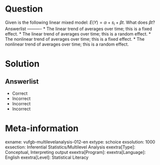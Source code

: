 Question
========

Given is the following linear mixed model: $E(Y) = \alpha+s_{i}+\beta t$. What does $\beta t$? 
Answerlist
----------
* The linear trend of averages over time; this is a fixed effect.
* The linear trend of averages over time; this is a random effect.
* The nonlinear trend of averages over time; this is a fixed effect.
* The nonlinear trend of averages over time; this is a random effect.

Solution
========

Answerlist
----------
* Correct
* Incorrect
* Incorrect
* Incorrect

Meta-information
================
exname: vufgb-multilevelanalysis-012-en
extype: schoice
exsolution: 1000
exsection: Inferential Statistics/Multilevel Analysis
exextra[Type]: Conceptual, Interpreting output
exextra[Program]: 
exextra[Language]: English
exextra[Level]: Statistical Literacy
